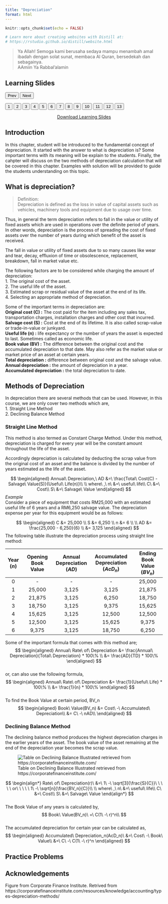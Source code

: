 ```yaml
---
title: "Depreciation"
format: html
---
```


```r
knitr::opts_chunk$set(echo = FALSE)

# Learn more about creating websites with Distill at:
# https://rstudio.github.io/distill/website.html

```

> Ya Allah! Semoga kami berusaha sedaya mampu menambah amal ibadah dengan solat sunat, membaca Al Quran, bersedekah dan sebagainya.  
AAmiin Ya Rabbal'alamin  

<html>
<title>W3.CSS</title>
<meta name="viewport" content="width=device-width, initial-scale=1">
<link rel="stylesheet" href="https://www.w3schools.com/w3css/4/w3.css">
<style>
  .mySlides {display:none}
</style>
<body>
  
<div class="w3-container">
  <h2>Learning Slides</h2>
</div>
<div class="w3-content" style="max-width:800px">
  <img class="mySlides" src="images\depreciation\Slide1.png" style="width:100%">
  <img class="mySlides" src="images\depreciation\Slide2.png" style="width:100%">
  <img class="mySlides" src="images\depreciation\Slide3.png" style="width:100%">
  <img class="mySlides" src="images\depreciation\Slide4.png" style="width:100%">
  <img class="mySlides" src="images\depreciation\Slide5.png" style="width:100%">
  <img class="mySlides" src="images\depreciation\Slide6.png" style="width:100%">
  <img class="mySlides" src="images\depreciation\Slide7.png" style="width:100%">
  <img class="mySlides" src="images\depreciation\Slide8.png" style="width:100%">
  <img class="mySlides" src="images\depreciation\Slide9.png" style="width:100%">
  <img class="mySlides" src="images\depreciation\Slide10.png" style="width:100%">
  <img class="mySlides" src="images\depreciation\Slide11.png" style="width:100%">
  <img class="mySlides" src="images\depreciation\Slide12.png" style="width:100%">
  <img class="mySlides" src="images\depreciation\Slide13.png" style="width:100%">
</div>
<div class="w3-center">
  <button class="w3-button w3-light-grey" onclick="plusDivs(-1)">Prev</button>
  <button class="w3-button w3-light-grey" onclick="plusDivs(1)">Next</button>
</div>
<div class="w3-center">
  <button class="w3-button demo" onclick="currentDiv(1)">1</button> 
  <button class="w3-button demo" onclick="currentDiv(2)">2</button> 
  <button class="w3-button demo" onclick="currentDiv(3)">3</button>
  <button class="w3-button demo" onclick="currentDiv(4)">4</button>
  <button class="w3-button demo" onclick="currentDiv(5)">5</button> 
  <button class="w3-button demo" onclick="currentDiv(6)">6</button> 
  <button class="w3-button demo" onclick="currentDiv(7)">7</button>
  <button class="w3-button demo" onclick="currentDiv(8)">8</button>
  <button class="w3-button demo" onclick="currentDiv(9)">9</button> 
  <button class="w3-button demo" onclick="currentDiv(10)">10</button> 
  <button class="w3-button demo" onclick="currentDiv(11)">11</button>
  <button class="w3-button demo" onclick="currentDiv(12)">12</button>
  <button class="w3-button demo" onclick="currentDiv(13)">13</button> 
</div>
  
<script>
var slideIndex = 1;
showDivs(slideIndex);

function plusDivs(n) {
  showDivs(slideIndex += n);
}

function currentDiv(n) {
  showDivs(slideIndex = n);
}

function showDivs(n) {
  var i;
  var x = document.getElementsByClassName("mySlides");
  var dots = document.getElementsByClassName("demo");
  if (n > x.length) {slideIndex = 1}    
  if (n < 1) {slideIndex = x.length}
  for (i = 0; i < x.length; i++) {
    x[i].style.display = "none";  
  }
  for (i = 0; i < dots.length; i++) {
    dots[i].className = dots[i].className.replace(" w3-red", "");
  }
  x[slideIndex-1].style.display = "block";  
  dots[slideIndex-1].className += " w3-red";
}
</script>
  
</body>
</html>
  
<aside align="center">
[Download Learning Slides](files/slides/depreciation.pdf)
</aside>  

## Introduction  

In this chapter, student will be introduced to the fundamental concept of depreciation. It started with the answer to what is depreciation is? Some important terms with its meaning will be explain to the students. Finally, the cahpter will discuss on the two methods of depreciation calculation that will be covered in this chapter. Examples with solution will be provided to guide the students understanding on this topic.  

## What is depreciation?  
> Definition:  
Depreciation is defined as the loss in value of capital assets such as vehicles, machinery tools and equipment due to usage over time.  

Thus, in general the term depreciation refers to fall in the value or utility of fixed assets which are used in operations over the definite period of years. In other words, depreciation is the process of spreading the cost of fixed assets over the number of years during which benefit of the asset is received.  

The fall in value or utility of fixed assets due to so many causes like wear and tear, decay, effluxion of time or obsolescence, replacement, breakdown, fall in market value etc.  

The following factors are to be considered while charging the amount of depreciation:  
1. The original cost of the asset.  
2. The useful life of the asset.  
3. Estimated scrap or residual value of the asset at the end of its life.  
4. Selecting an appropriate method of depreciation.  

Some of the important terms in depreciation are:  
**Original cost (C) :** The cost paid for the item including any sales tax, transportation charges, installation charges and other cost that incurred.  
**Salvage cost (S) :** Cost at the end of its lifetime. It is also called scrap-value or trade-in-value or junkyard.  
**Useful life (n) :** life expectancy or the number of years the asset is expected to last. Sometimes called as economic life.  
**Book value (BV) :** The difference between the original cost and the accumulated depreciation to that date. May also refer as the market value or market price of an asset at certain years.  
**Total depreciation :** difference between original cost and the salvage value.  
**Annual depreciation :** the amount of depreciation in a year.  
**Accumulated depreciation :** the total depreciation to date.  

## Methods of Depreciation  
In depreciation there are several methods that can be used. However, in this course, we are only cover two methods which are,  
1. Straight Line Method  
2. Declining Balance Method  

### Straight Line Method  
This method is also termed as Constant Charge Method. Under this method, depreciation is charged for every year will be the constant amount throughout the life of the asset.  

Accordingly depreciation is calculated by deducting the scrap value from the original cost of an asset and the balance is divided by the number of years estimated as the life of the asset.  

$$
\begin{aligned}
Annual\ Depreciation,\ AD &=\ \frac{Total\ Cost(C) - Salvage\ Value(S)}{Useful\ Life(n)}\\
\\
where\ ,\ n\ &=\ useful\ life\\
C\ &=\ Cost\\
S\ &=\ Salvage\ Value
\end{aligned}
$$
*Example*  
Consider a piece of equipment that costs RM25,000 with an estimated useful life of 6 years and a RM6,250 salvage value. The depreciation expense per year for this equipment would be as follows:  

$$
\begin{aligned}
C &= 25,000 \\
S &= 6,250 \\
n &= 6 \\
\\
AD &= \frac{25,000 - 6,250}{6} \\
&= 3,125
\end{aligned}
$$
The following table illustrate the depreciation process using straight line method:  

| Year ($n$) | Opening Book Value | Annual Depreciation ($AD$) | Accumulated Depreciation ($AcD_n$) | Ending Book Value ($BV_n$) |  
|:----:|:------------------:|:-------------------:|:------------------------:|:-----------------:|  
| 0 | - | - | - | 25,000 |  
| 1 | 25,000 | 3,125 | 3,125 | 21,875 |  
| 2 | 21,875 | 3,125 | 6,250 | 18,750 |  
| 3 | 18,750 | 3,125 | 9,375 | 15,625 |  
| 4 | 15,625 | 3,125 | 12,500 | 12,500 |  
| 5 | 12,500 | 3,125 | 15,625 | 9,375 |  
| 6 | 9,375 | 3,125 | 18,750 | 6,250 |  

Some of the important formula that comes with this method are;  
$$
\begin{aligned}
Annual\ Rate\ of\ Depreciation &= \frac{Annual\ Depreciation}{Total\ Depreciation} * 100\% \\
&= \frac{AD}{TD} * 100\%
\end{aligned}
$$  
or, can also use the following formula,  
$$
\begin{aligned}
Annual\ Rate\ of\ Depreciation &= \frac{1}{Useful\ Life} * 100\% \\
&= \frac{1}{n} * 100\%
\end{aligned}
$$  
To find the Book Value at certain period, BV_n
$$
\begin{aligned}
Book\ Value(BV_n) &= Cost\ -\ Accumulated\ Depreciation\\
&= C\ -\ nAD\\
\end{aligned}
$$  


### Declining Balance Method  
The declining balance method produces the highest depreciation charges in the earlier years of the asset. The book value of the asset remaining at the end of the depreciation year becomes the scrap value.

![Table on Declining Balance Illustrated retrieved from https://corporatefinanceinstitute.com/](images/decbalance.png)  

$$
\begin{align*}
Rate\ of\ Depreciation(r)\ &=\ 1\ -\ \sqrt[3]{\frac{S}{C}}\ \ \ \ \ or\ \ \ \ \ 1\ -\ \sqrt[n]{\frac{BV_n}{C}}\\
\\
where\ ,\ n\ &=\ useful\ life\\
C\ &=\ Cost\\
S\ &=\ Salvage\ Value
\end{align*}
$$  
The Book Value of any years is calculated by,  
$$
Book\ Value(BV_n)\ =\ C(1\ -\ r)^n\\
$$  
The accumulated depreciation for certain year can be calculated as,  
$$
\begin{aligned}
Accumulated\ Depreciation_n(AcD_n)\ &=\ Cost\ -\ Book\ Value\\
&=\ C\ -\ C(1\ -\ r)^n
\end{aligned}
$$  

## Practice Problems  


## Acknowledgements {.appendix}

Figure from Corporate Finance Institute. Retrived from https://corporatefinanceinstitute.com/resources/knowledge/accounting/types-depreciation-methods/  
